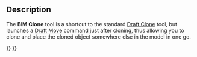 <languages/>

{{Docnav
|[[BIM_Copy|Copy]]
|[[Arch_Add|Add]]
|[[BIM_Workbench|BIM]]
|IconL=BIM_Copy.svg
|IconR=Arch_Add.svg
|IconC=Workbench_BIM.svg
}}

{{GuiCommand
|Name=BIM Clone
|MenuLocation=Modify → Clone
|Workbenches=[[BIM_Workbench|BIM]]
|SeeAlso=[[Draft_Clone|Draft Clone]]
}}

==Description==

The '''BIM Clone''' tool is a shortcut to the standard [[Draft_Clone|Draft Clone]] tool, but launches a [[Draft_Move|Draft Move]] command just after cloning, thus allowing you to clone and place the cloned object somewhere else in the model in one go.


{{Docnav
|[[BIM_Copy|Copy]]
|[[Arch_Add|Add]]
|[[BIM_Workbench|BIM]]
|IconL=BIM_Copy.svg
|IconR=Arch_Add.svg
|IconC=Workbench_BIM.svg
}}

{{BIM_Tools_navi{{#translation:}}}}
{{Userdocnavi{{#translation:}}}}